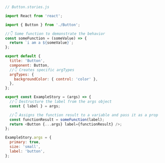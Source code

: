 ```js
// Button.stories.js

import React from 'react';

import { Button } from './Button';

//👇 Some function to demonstrate the behavior
const someFunction = (someValue) => {
  return `i am a ${someValue}`;
};

export default {
  title: 'Button',
  component: Button,
  //👇 Creates specific argTypes
  argTypes: {
    backgroundColor: { control: 'color' },
  },
};

export const ExampleStory = (args) => {
  //👇 Destructure the label from the args object
  const { label } = args;

  //👇 Assigns the function result to a variable and pass it as a prop into the component
  const functionResult = someFunction(label);
  return <Button {...args} label={functionResult} />;
};

ExampleStory.args = {
  primary: true,
  size: 'small',
  label: 'button',
};
```